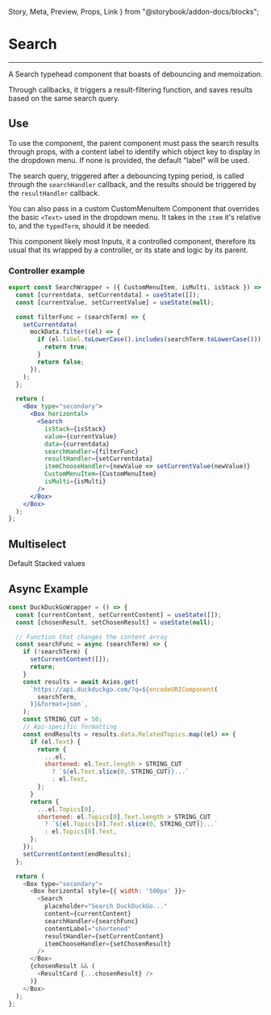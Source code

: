   Story,
  Meta,
  Preview,
  Props,
  Link
} from "@storybook/addon-docs/blocks";

<Meta title='Inputs/Search' component={Search} />

# Search

<hr />

A Search typehead component that boasts of debouncing and memoization.

Through callbacks, it triggers a result-filtering function, and saves results based on the same search query.

<Preview>
  <Story name="Base">
    <Box style={{ height: '400px'}}>
      <SearchWrapper />
    </Box>
  </Story>
</Preview>

## Use

To use the component, the parent component must pass the search results through props, with a content label to identify which object key to display in the dropdown menu. If none is provided, the default "label" will be used.

The search query, triggered after a debouncing typing period, is called through the ```searchHandler``` callback, and the results should be triggered by the ```resultHandler``` callback.

You can also pass in a custom CustomMenuItem Component that overrides the basic ```<Text>``` used in the dropdown menu. It takes in the ```item``` it's relative to, and the ```typedTerm```, should it be needed.

This component likely most Inputs, it a controlled component, therefore its usual that its wrapped
by a controller, or its state and logic by its parent.

### Controller example

```jsx
export const SearchWrapper = ({ CustomMenuItem, isMulti, isStack }) => {
  const [currentdata, setCurrentdata] = useState([]);
  const [currentValue, setCurrentValue] = useState(null);

  const filterFunc = (searchTerm) => {
    setCurrentdata(
      mockData.filter((el) => {
        if (el.label.toLowerCase().includes(searchTerm.toLowerCase())) {
          return true;
        }
        return false;
      }),
    );
  };

  return (
    <Box type="secondary">
      <Box horizontal>
        <Search
          isStack={isStack}
          value={currentValue}
          data={currentdata}
          searchHandler={filterFunc}
          resultHandler={setCurrentdata}
          itemChooseHandler={newValue => setCurrentValue(newValue)}
          CustomMenuItem={CustomMenuItem}
          isMulti={isMulti}
        />
      </Box>
    </Box>
  );
};
```

## Multiselect

<Preview>
  <Story name="MultiSelect">
    <Box style={{ height: '450px'}} horizontal>
      <Box style={{ width: '280px'}} type="flat">
        <Text isTitle size="small">Default</Text>
        <SearchWrapper isMulti />
      </Box>
      <Box style={{ width: '280px'}} type="flat">
        <Text isTitle size="small">Stacked values</Text>
        <SearchWrapper isMulti isStack/>
      </Box>
    </Box>
  </Story>
</Preview>


## Async Example

```javascript
const DuckDuckGoWrapper = () => {
  const [currentContent, setCurrentContent] = useState([]);
  const [chosenResult, setChosenResult] = useState(null);

  // Function that changes the content array
  const searchFunc = async (searchTerm) => {
    if (!searchTerm) {
      setCurrentContent([]);
      return;
    }
    const results = await Axios.get(
      `https://api.duckduckgo.com/?q=${encodeURIComponent(
        searchTerm,
      )}&format=json`,
    );
    const STRING_CUT = 50;
    // Api-specific formatting
    const endResults = results.data.RelatedTopics.map((el) => {
      if (el.Text) {
        return {
          ...el,
          shortened: el.Text.length > STRING_CUT
            ? `${el.Text.slice(0, STRING_CUT)}...`
            : el.Text,
        };
      }
      return {
        ...el.Topics[0],
        shortened: el.Topics[0].Text.length > STRING_CUT
          ? `${el.Topics[0].Text.slice(0, STRING_CUT)}...`
          : el.Topics[0].Text,
      };
    });
    setCurrentContent(endResults);
  };

  return (
    <Box type="secondary">
      <Box horizontal style={{ width: '500px' }}>
        <Search
          placeholder="Search DuckDuckGo..."
          content={currentContent}
          searchHandler={searchFunc}
          contentLabel="shortened"
          resultHandler={setCurrentContent}
          itemChooseHandler={setChosenResult}
        />
      </Box>
      {chosenResult && (
        <ResultCard {...chosenResult} />
      )}
    </Box>
  );
};
```

<Preview>
  <Story name="Async">
    <Box style={{ height: '400px'}}>
      <DuckDuckGoWrapper />
    </Box>
  </Story>
</Preview>

<Props of={Search} />
